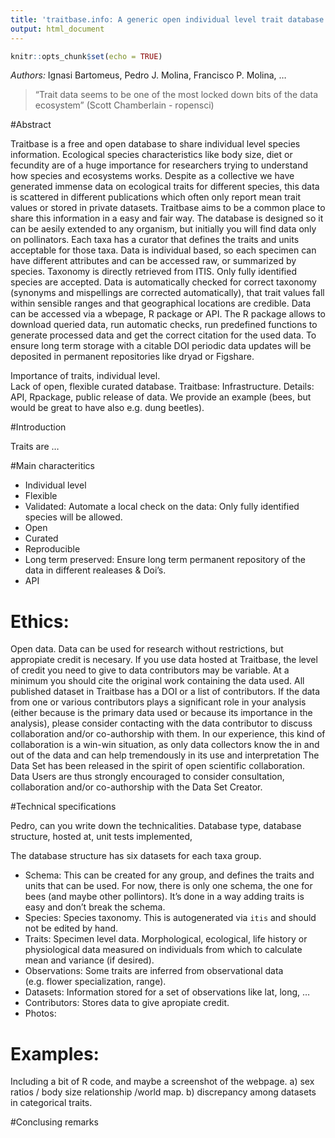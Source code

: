 ```yaml
---
title: 'traitbase.info: A generic open individual level trait database'
output: html_document
---
```


```r
knitr::opts_chunk$set(echo = TRUE)
```

*Authors:* Ignasi Bartomeus, Pedro J. Molina, Francisco P. Molina, ...

> "Trait data seems to be one of the most locked down bits of the data ecosystem" (Scott Chamberlain - ropensci)

#Abstract

Traitbase is a free and open database to share individual level species information. Ecological species characteristics like body size, diet or fecundity are of a huge importance for researchers trying to understand how species and ecosystems works. Despite as a collective we have generated immense data on ecological traits for different species, this data is scattered in different publications which often only report mean trait values or stored in private datasets. Traitbase aims to be a common place to share this information in a easy and fair way. The database is designed so it can be aesily extended to any organism, but initially you will find data only on pollinators. Each taxa has a curator that defines the traits and units acceptable for those taxa. Data is individual based, so each specimen can have different attributes and can be accessed raw, or summarized by species. Taxonomy is directly retrieved from ITIS. Only fully identified species are accepted. Data is automatically checked for correct taxonomy (synonyms and mispellings are corrected automatically), that trait values fall within sensible ranges and that geographical locations are credible. Data can be accessed via a wbepage, R package or API. The R package allows to download queried data, run automatic checks, run predefined functions to generate processed data and get the correct citation for the used data. To ensure long term storage with a citable DOI periodic data updates will be deposited in permanent repositories like dryad or Figshare.

Importance of traits, individual level.  
Lack of open, flexible curated database.
Traitbase: Infrastructure. 
Details: API, Rpackage, public release of data.
We provide an example (bees, but would be great to have also e.g. dung beetles).


#Introduction

Traits are ...

#Main characteritics

- Individual level
- Flexible
- Validated: Automate a local check on the data: Only fully identified species will be allowed.
- Open
- Curated
- Reproducible
- Long term preserved: Ensure long term permanent repository of the data in different realeases & Doi's. 
- API

# Ethics:  
Open data. Data can be used for research without restrictions, but appropiate credit is necesary. If you use data hosted at Traitbase, the level of credit you need to give to data contributors may be variable. At a minimum you should cite the original work containing the data used. All published dataset in Traitbase has a DOI or a list of contributors. If the data from one or various contributors plays a significant role in your analysis (either because is the primary data used or because its importance in the analysis), please consider contacting with the data contributor to discuss collaboration and/or co-authorship with them. In our experience, this kind of collaboration is a win-win situation, as only data collectors know the in and out of the data and can help tremendously in its use and interpretation
The Data Set has been released in the spirit of open scientific collaboration. Data Users are thus strongly encouraged to consider consultation, collaboration and/or co-authorship with the Data Set Creator.

#Technical specifications

Pedro, can you write down the technicalities. Database type, database structure, hosted at, unit tests implemented, 

The database structure has six datasets for each taxa group.

- Schema: This can be created for any group, and defines the traits and units that can be used. For now, there is only one schema, the one for bees (and maybe other pollintors). It's done in a way adding traits is easy and don't break the schema.  
- Species: Species taxonomy. This is autogenerated via `itis` and should not be edited by hand.  
- Traits: Specimen level data. Morphological, ecological, life history or physiological data measured on individuals from which to calculate mean and variance (if desired).   
- Observations: Some traits are inferred from observational data (e.g. flower specialization, range).   
- Datasets: Information stored for a set of observations like lat, long, ...  
- Contributors: Stores data to give apropiate credit.
- Photos: 


# Examples:

Including a bit of R code, and maybe a screenshot of the webpage.
a) sex ratios / body size relationship /world map.
b) discrepancy among datasets in categorical traits.

#Conclusing remarks

